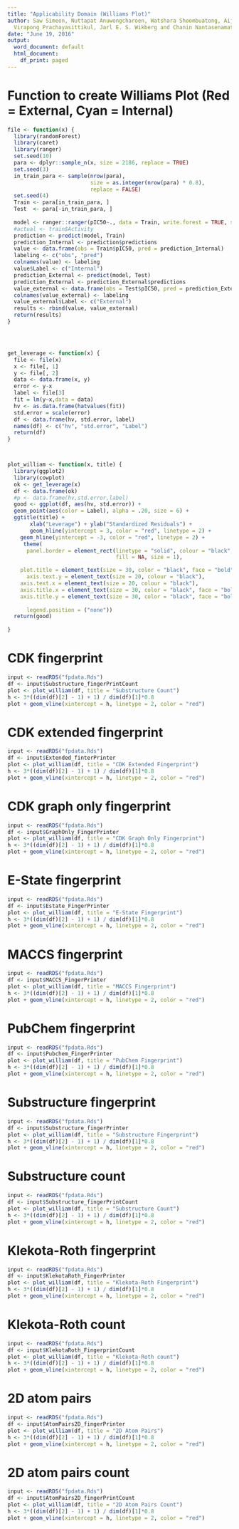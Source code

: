 ---
title: "Applicability Domain (Williams Plot)"
author: Saw Simeon, Nuttapat Anuwongcharoen, Watshara Shoombuatong, Aijaz Ahmad Malik,
  Virapong Prachayasittikul, Jarl E. S. Wikberg and Chanin Nantasenamat
date: "June 19, 2016"
output:
  word_document: default
  html_document:
    df_print: paged
---

# Function to create Williams Plot (Red = External, Cyan = Internal)

```{r, tidy = TRUE}

file <- function(x) {
  library(randomForest)
  library(caret)
  library(ranger)
  set.seed(10)
  para <- dplyr::sample_n(x, size = 2186, replace = TRUE)
  set.seed(3)
  in_train_para <- sample(nrow(para),
                          size = as.integer(nrow(para) * 0.8),
                          replace = FALSE)
  set.seed(4)
  Train <- para[in_train_para, ]
  Test  <- para[-in_train_para, ]
  
  model <- ranger::ranger(pIC50~., data = Train, write.forest = TRUE, save.memory = TRUE)
  #actual <- train$Activity
  prediction <- predict(model, Train)
  prediction_Internal <- prediction$predictions
  value <- data.frame(obs = Train$pIC50, pred = prediction_Internal)
  labeling <- c("obs", "pred")
  colnames(value) <- labeling
  value$Label <- c("Internal")
  prediction_External <- predict(model, Test)
  prediction_External <- prediction_External$predictions
  value_external <- data.frame(obs = Test$pIC50, pred = prediction_External)
  colnames(value_external) <- labeling
  value_external$Label <- c("External")
  results <- rbind(value, value_external)
  return(results)
}




get_leverage <- function(x) {
  file <- file(x)
  x <- file[, 1]
  y <- file[, 2]
  data <- data.frame(x, y)
  error <- y-x
  label <- file[3]
  fit = lm(y~x,data = data)
  hv <- as.data.frame(hatvalues(fit))
  std.error = scale(error)
  df <- data.frame(hv, std.error, label)
  names(df) <- c("hv", "std.error", "Label")
  return(df)
}



plot_william <- function(x, title) {
  library(ggplot2)
  library(cowplot)
  ok <- get_leverage(x)
  df <- data.frame(ok)
  #p <- data.frame(hv,std.error,label)
  good <- ggplot(df, aes(hv, std.error)) + 
  geom_point(aes(color = Label), alpha = .20, size = 6) + 
  ggtitle(title) +
       xlab("Leverage") + ylab("Standardized Residuals") + 
       geom_hline(yintercept = 3, color = "red", linetype = 2) +
    geom_hline(yintercept = -3, color = "red", linetype = 2) +
     theme(
      panel.border = element_rect(linetype = "solid", colour = "black",
                                  fill = NA, size = 1),

    plot.title = element_text(size = 30, color = "black", face = "bold"),
      axis.text.y = element_text(size = 20, colour = "black"),
    axis.text.x = element_text(size = 20, colour = "black"),
    axis.title.x = element_text(size = 30, color = "black", face = "bold"),
    axis.title.y = element_text(size = 30, color = "black", face = "bold"),
    
      legend.position = ("none"))
  return(good)
  
}


```

\newpage




# CDK fingerprint

```{r, fig.width = 7, fig.height = 7, error = FALSE, message=FALSE, warning=FALSE}
input <- readRDS("fpdata.Rds")
df <- input$Substructure_fingerPrintCount
plot <- plot_william(df, title = "Substructure Count")
h <- 3*((dim(df)[2] - 1) + 1) / dim(df)[1]*0.8
plot + geom_vline(xintercept = h, linetype = 2, color = "red")

```

# CDK extended fingerprint

```{r, fig.width = 7, fig.height = 7,  error = FALSE, message=FALSE, warning=FALSE}
input <- readRDS("fpdata.Rds")
df <- input$Extended_finterPrinter
plot <- plot_william(df, title = "CDK Extended Fingerprint")
h <- 3*((dim(df)[2] - 1) + 1) / dim(df)[1]*0.8
plot + geom_vline(xintercept = h, linetype = 2, color = "red")

```

# CDK graph only fingerprint

```{r, fig.width = 7, fig.height = 7,  error = FALSE, message=FALSE, warning=FALSE}
input <- readRDS("fpdata.Rds")
df <- input$GraphOnly_FingerPrinter
plot <- plot_william(df, title = "CDK Graph Only Fingerprint")
h <- 3*((dim(df)[2] - 1) + 1) / dim(df)[1]*0.8
plot + geom_vline(xintercept = h, linetype = 2, color = "red")

```

# E-State fingerprint

```{r, fig.width = 7, fig.height = 7,  error = FALSE, message=FALSE, warning=FALSE}
input <- readRDS("fpdata.Rds")
df <- input$Estate_FingerPrinter
plot <- plot_william(df, title = "E-State Fingerprint")
h <- 3*((dim(df)[2] - 1) + 1) / dim(df)[1]*0.8
plot + geom_vline(xintercept = h, linetype = 2, color = "red")

```

# MACCS fingerprint

```{r, fig.width = 7, fig.height = 7,  error = FALSE, message=FALSE, warning=FALSE}
input <- readRDS("fpdata.Rds")
df <- input$MACCS_FingerPrinter
plot <- plot_william(df, title = "MACCS Fingerprint")
h <- 3*((dim(df)[2] - 1) + 1) / dim(df)[1]*0.8
plot + geom_vline(xintercept = h, linetype = 2, color = "red")

```

# PubChem fingerprint

```{r, fig.width = 7, fig.height = 7,  error = FALSE, message=FALSE, warning=FALSE}
input <- readRDS("fpdata.Rds")
df <- input$Pubchem_FingerPrinter
plot <- plot_william(df, title = "PubChem Fingerprint")
h <- 3*((dim(df)[2] - 1) + 1) / dim(df)[1]*0.8
plot + geom_vline(xintercept = h, linetype = 2, color = "red")

```

# Substructure fingerprint

```{r, fig.width = 7, fig.height = 7,  error = FALSE, message=FALSE, warning=FALSE}
input <- readRDS("fpdata.Rds")
df <- input$Substructure_fingerPrinter
plot <- plot_william(df, title = "Substructure Fingerprint")
h <- 3*((dim(df)[2] - 1) + 1) / dim(df)[1]*0.8
plot + geom_vline(xintercept = h, linetype = 2, color = "red")

```

\newpage
# Substructure count

```{r, fig.width = 7, fig.height = 7,  error = FALSE, message=FALSE, warning=FALSE}
input <- readRDS("fpdata.Rds")
df <- input$Substructure_fingerPrintCount
plot <- plot_william(df, title = "Substructure Count")
h <- 3*((dim(df)[2] - 1) + 1) / dim(df)[1]*0.8
plot + geom_vline(xintercept = h, linetype = 2, color = "red")

```

# Klekota-Roth fingerprint

```{r, fig.width = 7, fig.height = 7,  error = FALSE, message=FALSE, warning=FALSE}
input <- readRDS("fpdata.Rds")
df <- input$KlekotaRoth_FingerPrinter
plot <- plot_william(df, title = "Klekota-Roth Fingerprint")
h <- 3*((dim(df)[2] - 1) + 1) / dim(df)[1]*0.8
plot + geom_vline(xintercept = h, linetype = 2, color = "red")

```

# Klekota-Roth count

```{r, fig.width = 7, fig.height = 7,  error = FALSE, message=FALSE, warning=FALSE}
input <- readRDS("fpdata.Rds")
df <- input$KlekotaRoth_FingerprintCount
plot <- plot_william(df, title = "Klekota-Roth count")
h <- 3*((dim(df)[2] - 1) + 1) / dim(df)[1]*0.8
plot + geom_vline(xintercept = h, linetype = 2, color = "red")

```

# 2D atom pairs

```{r, fig.width = 7, fig.height = 7,  error = FALSE, message=FALSE, warning=FALSE}
input <- readRDS("fpdata.Rds")
df <- input$AtomPairs2D_fingerPrinter
plot <- plot_william(df, title = "2D Atom Pairs")
h <- 3*((dim(df)[2] - 1) + 1) / dim(df)[1]*0.8
plot + geom_vline(xintercept = h, linetype = 2, color = "red")

```

# 2D atom pairs count

```{r, fig.width = 7, fig.height = 7,  error = FALSE, message=FALSE, warning=FALSE}
input <- readRDS("fpdata.Rds")
df <- input$AtomPairs2D_fingerPrintCount
plot <- plot_william(df, title = "2D Atom Pairs Count")
h <- 3*((dim(df)[2] - 1) + 1) / dim(df)[1]*0.8
plot + geom_vline(xintercept = h, linetype = 2, color = "red")

```